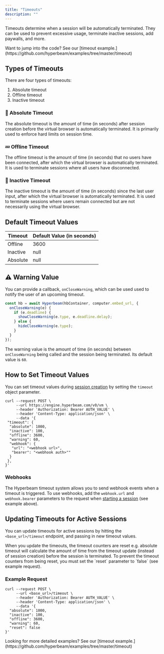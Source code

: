 ```yaml
---
title: "Timeouts"
description: ""
---
```


Timeouts determine when a session will be automatically terminated.
They can be used to prevent excessive usage, terminate inactive sessions,
add paywalls, and more.

<Note>
  Want to jump into the code? See our [timeout
  example.](https://github.com/hyperbeam/examples/tree/master/timeout)
</Note>

## Types of Timeouts

There are four types of timeouts:

1. Absolute timeout
2. Offline timeout
3. Inactive timeout

### 🛑 Absolute Timeout

The absolute timeout is the amount of time (in seconds) after
session creation before the virtual browser is automatically terminated.
It is primarily used to enforce hard limits on session time.

### 💤 Offline Timeout

The offline timeout is the amount of time (in seconds) that no users
have been connected, after which the virtual browser is automatically
terminated. It is used to terminate sessions where all users have disconnected.

### 👻 Inactive Timeout

The inactive timeout is the amount of time (in seconds) since the
last user input, after which the virtual browser is automatically
terminated. It is used to terminate sessions where users remain connected
but are not necessarily using the virtual browser.

## Default Timeout Values

| Timeout    | Default Value (in seconds) |
| ---------- | -------------------------- |
| Offline    | 3600                       |
| Inactive   | null                       |
| Absolute   | null                       |

## ⚠️ Warning Value

You can provide a callback, `onCloseWarning`,
which can be used used to notify the user of an upcoming timeout.

```js
const hb = await Hyperbeam(hbContainer, computer.embed_url, {
  onCloseWarning(e) {
    if (e.deadline) {
      showCloseWarning(e.type, e.deadline.delay);
    } else {
      hideCloseWarning(e.type);
    }
  }
});
```

The warning value is the amount of time (in seconds) between
`onCloseWarning` being called and the session being terminated.
Its default value is `60`.

## How to Set Timeout Values

You can set timeout values during [session creation](/rest-api/dispatch/start-chromium-session) by setting the `timeout`
object parameter.

```curl
curl --request POST \
     --url https://engine.hyperbeam.com/v0/vm \
     --header 'Authorization: Bearer AUTH_VALUE' \
     --header 'Content-Type: application/json' \
     --data '{
 "timeout": {
  "absolute": 1000,
  "inactive": 100,
  "offline": 3600,
  "warning": 60,
  "webhook": {
   "url": "<webhook url>",
   "bearer": "<webhook auth>""
  }
 },
}'
```

### Webhooks

The Hyperbeam timeout system allows you to send webhook events when a timeout is triggered. To use webhooks, add the `webhook.url` and `webhook.bearer` parameters to the request when [starting a session](https://docs.hyperbeam.com/rest-api/dispatch/start-chromium-session) (see example above).

## Updating Timeouts for Active Sessions

You can update timeouts for active sessions by hitting the `<base_url>/timeout` endpoint, and passing in new timeout values.

<Note>
  When you update the timeouts, the timeout counters are reset e.g. absolute
  timeout will calculate the amount of time from the timeout update (instead of
  session creation) before the session is terminated. To prevent the timeout
  counters from being reset, you must set the `reset` parameter to `false` (see
  example request).
</Note>

### Example Request

```curl
curl --request POST \
     --url <base_url>/timeout \
     --header 'Authorization: Bearer AUTH_VALUE' \
     --header 'Content-Type: application/json' \
     --data '{
  "absolute": 1000,
  "inactive": 100,
  "offline": 3600,
  "warning": 60,
  "reset": false
}'
```

<Note>
  Looking for more detailed examples? See our [timeout
  example.](https://github.com/hyperbeam/examples/tree/master/timeout)
</Note>
